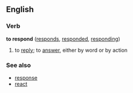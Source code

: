 ==English==

===Verb===
'''to respond'''  ([[responds]], [[responded]], [[responding]])
# to [[reply]]; to [[answer]], either by word or by action

===See also===
*[[response]]
*[[react]]